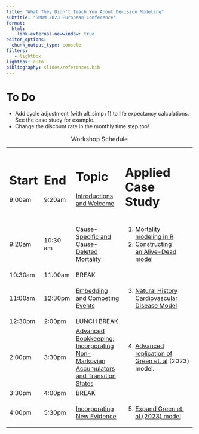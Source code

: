```yaml
---
title: "What They Didn’t Teach You About Decision Modeling"
subtitle: "SMDM 2023 European Conference"
format: 
  html:
    link-external-newwindow: true
editor_options: 
  chunk_output_type: console
filters:
   - lightbox
lightbox: auto
bibliography: slides/references.bib
---
```


# **To Do**

- Add cycle adjustment (with alt_simp+1) to life expectancy calculations. See the case study for example. 
- Change the discount rate in the monthly time step too! 

+---------+----------+----------------------------------------------------------------------------------------------------------------------------+---------------------------------------------------------------------------------------------------------+
| Start   | End      | Topic                                                                                                                      | Applied Case Study                                                                                      |
+=========+==========+============================================================================================================================+=========================================================================================================+
| 9:00am  | 9:20am   | [Introductions and Welcome](slides/00_welcome-and-intros.qmd)                                                              |                                                                                                         |
+---------+----------+----------------------------------------------------------------------------------------------------------------------------+---------------------------------------------------------------------------------------------------------+
| 9:20am  | 10:30 am | [Cause-Specific and Cause-Deleted Mortality](slides/01_mortality.qmd)                                                      | 1.  [Mortality modeling in R](https://graves-vanderbilt.shinyapps.io/1-mortality-modeling/)             |
|         |          |                                                                                                                            | 2.  [Constructing an Alive-Dead model](https://graves-vanderbilt.shinyapps.io/2_alive-dead/)            |
+---------+----------+----------------------------------------------------------------------------------------------------------------------------+---------------------------------------------------------------------------------------------------------+
| 10:30am | 11:00am  | BREAK                                                                                                                      |                                                                                                         |
+---------+----------+----------------------------------------------------------------------------------------------------------------------------+---------------------------------------------------------------------------------------------------------+
| 11:00am | 12:30pm  | [Embedding and Competing Events](slides/02_competing-events.qmd)                                                           | 3.  [Natural History Cardiovascular Disease Model](https://graves-vanderbilt.shinyapps.io/3_cvd-model/) |
+---------+----------+----------------------------------------------------------------------------------------------------------------------------+---------------------------------------------------------------------------------------------------------+
| 12:30pm | 2:00pm   | LUNCH BREAK                                                                                                                |                                                                                                         |
+---------+----------+----------------------------------------------------------------------------------------------------------------------------+---------------------------------------------------------------------------------------------------------+
| 2:00pm  | 3:30pm   | [Advanced Bookkeeping: Incorporating Non-Markovian Accumulators and Transition States](slides/03_advanced-bookkeeping.qmd) | 4.  [Advanced replication of Green et. al](https://client.login.posit.cloud/oauth/login?show_auth=0&show_login=1) (2023) model.                                                  |
+---------+----------+----------------------------------------------------------------------------------------------------------------------------+---------------------------------------------------------------------------------------------------------+
| 3:30pm  | 4:00pm   | BREAK                                                                                                                      |                                                                                                         |
+---------+----------+----------------------------------------------------------------------------------------------------------------------------+---------------------------------------------------------------------------------------------------------+
| 4:00pm  | 5:30pm   | [Incorporating New Evidence](slides/04_incorporating-new-evidence-and-uncertainty.qmd)                                     | 5.  [Expand Green et. al (2023) model](https://client.login.posit.cloud/oauth/login?show_auth=0&show_login=1)                                                                    |
+---------+----------+----------------------------------------------------------------------------------------------------------------------------+---------------------------------------------------------------------------------------------------------+

: Workshop Schedule

